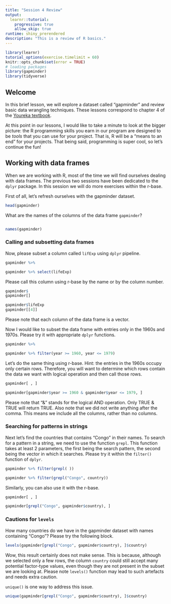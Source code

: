 ```yaml
---
title: "Session 4 Review"
output:
  learnr::tutorial:
    progressive: true
    allow_skip: true
runtime: shiny_prerendered
description: "This is a review of R basics."
---
```


```r
library(learnr)
tutorial_options(exercise.timelimit = 60)
knitr::opts_chunk$set(error = TRUE)
# loading packages
library(gapminder)
library(tidyverse)
```

## Welcome

In this brief lesson, we will explore a dataset called "gapminder" and review basic data wrangling techniques. These lessons correspond to chapter 4 of the [Youreka textbook](https://youreka-textbook.netlify.app/more-data-frames.html).

At this point in our lessons, I would like to take a minute to look at the bigger picture: the R programming skills you earn in our program are designed to be *tools* that you can use for your project. That is, R will be a "means to an end" for your projects. That being said, programming is super cool, so let's continue the fun!

## Working with data frames

When we are working with R, most of the time we will find ourselves dealing with data frames. The previous two sessions have been dedicated to the `dplyr` package. In this session we will do more exercises within the r-base.

First of all, let's refresh ourselves with the gapminder dataset.

```r
head(gapminder)
```

What are the names of the columns of the data frame `gapminder`?

```r

```
```r
names(gapminder)
```

### Calling and subsetting data frames

Now, please subset a column called `lifExp` using `dplyr` pipeline.

```r
gapminder %>%
```
```r
gapminder %>% select(lifeExp)
```

Please call this column using r-base by the name or by the column number.

```r
gapminder$
gapminder[]
```
```r
gapminder$lifeExp
gapminder[[4]]
```
  
Please note that each column of the data frame is a vector.

Now I would like to subset the data frame with entries only in the 1960s and 1970s. Please try it with appropriate `dplyr` functions.

```r
gapminder %>%
```
```r
gapminder %>% filter(year >= 1960, year <= 1979)
```

Let's do the same thing using r-base. Hint: the entries in the 1960s occupy only certain rows. Therefore, you will want to determine which rows contain the data we want with logical operation and then call those rows.

```r
gapminder[ , ]
```
```r
gapminder[gapminder$year >= 1960 & gapminder$year <= 1979, ]
```

Please note that "&" stands for the logical AND operation. Only TRUE & TRUE will return TRUE. Also note that we did not write anything after the comma. This means we include all the columns, rather than no columns.

### Searching for patterns in strings

Next let's find the countries that contains "Congo" in their names. To search for a pattern in a string, we need to use the function `grepl`. This function takes at least 2 parameters, the first being the search pattern, the second being the vector in which it searches. Please try it within the `filter()` function of `dplyr`.

```r
gapminder %>% filter(grepl( ))
```
```r
gapminder %>% filter(grepl("Congo", country))
```

Similarly, you can also use it with the r-base.

```r
gapminder[ , ]

```
```r
gapminder[grepl("Congo", gapminder$country), ]
```

### Cautions for `levels`

How many countries do we have in the gapminder dataset with names containing "Congo"? Please try the following block.

```r
levels(gapminder[grepl("Congo", gapminder$country), ]$country)
```

Wow, this result certainly does not make sense. This is because, although we selected only a few rows, the column `country` could still accept many potential factor-type values, even though they are not present in the subset we are looking at. Please note `levels()` function may lead to such artefacts and needs extra caution.

`unique()` is one way to address this issue.

```r
unique(gapminder[grepl("Congo", gapminder$country), ]$country)
```

<!-- ### Putting all together -->

<!-- Now, please use the methods we've practiced above to make a dataset with entries from country names containing "Congo" in 1960s and 1970s with only the columns of country,year and lifeExp and gdpPercap. Save the result as a new data frame `df`. -->

<!-- ```{r complex-base, exercise=TRUE} -->

<!-- ``` -->
<!-- ```{r complex-base-solution} -->
<!-- df <- gapminder %>% -->
<!--   filter(grepl("Congo", country), -->
<!--          year >= 1960, -->
<!--          year <= 1970) %>% -->
<!--   select(country, year, lifeExp, gdpPercap) -->

<!-- df <- gapminder[grepl("Congo", gapminder$country) & -->
<!--             gapminder$year >= 1960 & -->
<!--             gapminder$year <= 1979, -->
<!--           c(1,3,4,5)] -->

<!-- df <- gapminder[grepl("Congo", gapminder$country) & -->
<!--             gapminder$year >= 1960 & -->
<!--             gapminder$year <= 1979, -->
<!--           c("country", "year", "lifeExp", "gdpPercap")] -->
<!-- ``` -->

<!-- ## Performing t-test -->

<!-- ### Two ways of writing the command -->

<!-- Is the life expectancy of the two countries with names containing "Congo" significantly different over 1960s and 1970s? To answer this question, we will need to use t-test. -->

<!-- First let's save their life expectancy into two vectors. Then we can pass these two vectors into `t.test()`. Is this a paired or unpaired test? -->

<!-- ```{r two-vec-t, exercise=TRUE} -->
<!-- DRCongo <- -->
<!-- ROCongo <- -->
<!-- t.test( , ) -->
<!-- ``` -->
<!-- ```{r two-vec-t-solution} -->
<!-- DRCongo <- df[df$country == "Congo, Dem. Rep.",]$lifeExp -->
<!-- ROCongo <- df[df$country == "Congo, Rep.",]$lifeExp -->
<!-- t.test(DRCongo, ROCongo, paired = TRUE) -->
<!-- ``` -->

<!-- Another way is to use the sign `~` between the response variable and the explanatory variable(s). -->

<!-- ```{r conn-t, exercise=TRUE} -->
<!-- t.test( ~ , ) -->
<!-- ``` -->
<!-- ```{r conn-t-solution} -->
<!-- t.test(lifeExp ~ country, data = df, paired = TRUE) -->
<!-- ``` -->

<!-- ### Paired t-test is actually a one-sample t-test -->

<!-- We have mentioned in the lecture that the paired t-test is actually a one-sample t-test. The differences of the paired data points are compared with 0. Could you perform this two-sample paired t-test in the one-sample t-test manner? -->

<!-- ```{r alt-paired, exercise=TRUE} -->
<!-- t.test( ~ , ) -->
<!-- ``` -->
<!-- ```{r alt-paired-solution} -->
<!-- t.test(DRCongo - ROCongo, mu=0) -->
<!-- ``` -->

<!-- Please compare the t, df and p-value with the results above. What do you find? -->

<!-- ### Performing t-test in batch -->

<!-- Can you compare the life expectancy of countries in Europe and Americas in 1952? Is this a paired or unpaired t-test? -->

<!-- Let's create a truncated data frame with entries from 1952 and the two continents first. Then we use the wave sign for the t-test. -->

<!-- ```{r unpaired, exercise=TRUE, exercise.eval=F} -->
<!-- temp.df <- -->
<!-- t.test( ~ , )) -->
<!-- ``` -->
<!-- ```{r unpaired-solution} -->
<!-- temp.df <- gapminder %>% -->
<!--   filter(continent %in% c("Europe", "Americas"), year == 1952) -->
<!-- t.test(lifeExp ~ continent, data = temp.df) -->
<!-- ``` -->

<!-- we can also return the p-value and mean of difference -->

<!-- ```{r unpaired-return, exercise=TRUE, exercise.eval=F} -->
<!-- test <- t.test(lifeExp ~ continent, data = temp.df) -->
<!-- test$p.value -->
<!-- test$estimate -->
<!-- test$estimate[1] -->
<!-- test$estimate[2] -->
<!-- ``` -->

<!-- We would like to calculate such difference for every year, and save the results in a new data frame. -->

<!-- ```{r empty, exercise=TRUE, exercise.eval=F} -->
<!-- results.df <- data.frame() -->
<!-- results.df <- rbind(results.df, -->
<!--                     c(1952, test$p.value, test$estimate)) -->
<!-- names(results.df) <- c("year", -->
<!--                          "p.value", -->
<!--                          "mean.Americas", -->
<!--                          "mean.Europe") -->
<!-- ``` -->

<!-- Could you use a for loop to complete this task? -->

<!-- ```{r for, exercise=TRUE, exercise.eval=F} -->
<!-- for (  ) { -->

<!-- } -->
<!-- ``` -->
<!-- ```{r for-solution} -->
<!-- for (i in levels(as.factor(gapminder$year))[-1]) { -->
<!--   temp.df <- gapminder %>% -->
<!--   filter(continent %in% c("Europe", "Americas"), -->
<!--          year == i) -->
<!--   test <- t.test(lifeExp ~ continent, data = temp.df) -->
<!--   results.df <- rbind(results.df, -->
<!--                     c(i, test$p.value, test$estimate)) -->
<!-- } -->
<!-- results.df -->
<!-- ``` -->

<!-- Now add a new column called "difference" as the difference between two mean values. -->

<!-- ```{r difference, exercise=TRUE, exercise.eval=F} -->
<!-- results.df <- data.frame(results.df, -->
<!--                          difference = as.numeric(results.df$mean.Europe) - as.numeric(results.df$mean.Americas)) -->
<!-- results.df -->
<!-- ``` -->

<!-- Look at the data frame. What conclusions can you draw? -->
